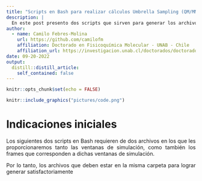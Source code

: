 ```yaml
---
title: "Scripts en Bash para realizar cálculos Umbrella Sampling (QM/MM MD)"
description: |
  En este post presento dos scripts que sirven para generar los archivos de entrada para poder correr cálculos de Umbrella Sampling en sistemas proteína-ligando y utilizando la interfaz CHARMM-Gaussian.
author:
  - name: Camilo Febres-Molina 
    url: https://github.com/camilofm
    affiliation: Doctorado en Fisicoquímica Molecular - UNAB - Chile
    affiliation_url: https://investigacion.unab.cl/doctorados/doctorado-en-fisicoquimica-molecular/
date: 09-20-2022
output:
  distill::distill_article:
    self_contained: false
---
```


<style>
body {
text-align: justify}
</style>

```r
knitr::opts_chunk$set(echo = FALSE)
```

```r
knitr::include_graphics("pictures/code.png")
```

# Indicaciones iniciales

Los siguientes dos scripts en Bash requieren de dos archivos en los que les proporcionaremos tanto las ventanas de simulación, como también los frames que corresponden a dichas ventanas de simulación.

Por lo tanto, los archivos que deben estar en la misma carpeta para lograr generar satisfactoriamente 




